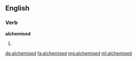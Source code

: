 ==English==

===Verb===
'''alchemised'''

# {{en-past of|alchemise}}

[[de:alchemised]]
[[fa:alchemised]]
[[mg:alchemised]]
[[ml:alchemised]]